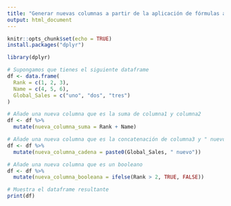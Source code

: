 ```yaml
---
title: "Generar nuevas columnas a partir de la aplicación de fórmulas a las columnas existentes"
output: html_document
---
```


```r
knitr::opts_chunk$set(echo = TRUE)
install.packages("dplyr")
```

```r
library(dplyr)
```


```r
# Supongamos que tienes el siguiente dataframe
df <- data.frame(
  Rank = c(1, 2, 3),
  Name = c(4, 5, 6),
  Global_Sales = c("uno", "dos", "tres")
)
```

```r
# Añade una nueva columna que es la suma de columna1 y columna2
df <- df %>%
  mutate(nueva_columna_suma = Rank + Name)
```

```r
# Añade una nueva columna que es la concatenación de columna3 y " nuevo"
df <- df %>%
  mutate(nueva_columna_cadena = paste0(Global_Sales, " nuevo"))
```

```r
# Añade una nueva columna que es un booleano
df <- df %>%
  mutate(nueva_columna_booleana = ifelse(Rank > 2, TRUE, FALSE))
```

```r
# Muestra el dataframe resultante
print(df)
```	


